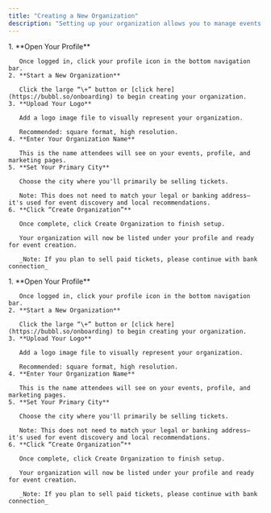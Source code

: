 ```yaml
---
title: "Creating a New Organization"
description: "Setting up your organization allows you to manage events, track performance, and collaborate with your team under a shared brand. Follow these simple steps to get started."
---
```


<Tabs>
  <Tab title="Web">
    1. **Open Your Profile**

       Once logged in, click your profile icon in the bottom navigation bar.
    2. **Start a New Organization**

       Click the large “\+” button or [click here](https://bubbl.so/onboarding) to begin creating your organization.
    3. **Upload Your Logo**

       Add a logo image file to visually represent your organization.

       Recommended: square format, high resolution.
    4. **Enter Your Organization Name**

       This is the name attendees will see on your events, profile, and marketing pages.
    5. **Set Your Primary City**

       Choose the city where you'll primarily be selling tickets.

       Note: This does not need to match your legal or banking address—it's used for event discovery and local recommendations.
    6. **Click “Create Organization”**

       Once complete, click Create Organization to finish setup.

       Your organization will now be listed under your profile and ready for event creation.

       _Note: If you plan to sell paid tickets, please continue with bank connection_
  </Tab>
  <Tab title="App">
    1. **Open Your Profile**

       Once logged in, click your profile icon in the bottom navigation bar.
    2. **Start a New Organization**

       Click the large “\+” button or [click here](https://bubbl.so/onboarding) to begin creating your organization.
    3. **Upload Your Logo**

       Add a logo image file to visually represent your organization.

       Recommended: square format, high resolution.
    4. **Enter Your Organization Name**

       This is the name attendees will see on your events, profile, and marketing pages.
    5. **Set Your Primary City**

       Choose the city where you'll primarily be selling tickets.

       Note: This does not need to match your legal or banking address—it's used for event discovery and local recommendations.
    6. **Click “Create Organization”**

       Once complete, click Create Organization to finish setup.

       Your organization will now be listed under your profile and ready for event creation.

       _Note: If you plan to sell paid tickets, please continue with bank connection_
  </Tab>
</Tabs>